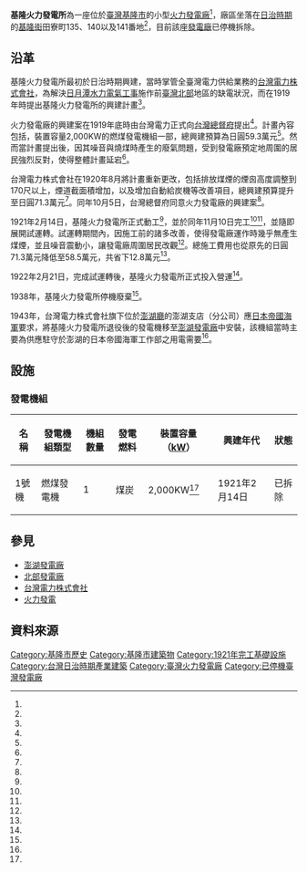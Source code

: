 {{Infobox power station 
| name               = 基隆火力發電所
| official_name      = 基隆火力發電所
| image              = 
| image_size         = 
| image_alt          = 
| image_caption      = 
| location_map       = Taiwan
| location_map_width = 
| location_map_text  = 
| lat_d     = 25
| lat_m     = 07
| lat_s     = 42.6
| lat_NS    = N
| long_d    = 121
| long_m    = 45
| long_s    = 22.2
| long_EW   = E
| coordinates_type   = type:landmark
| coordinates_display= inline,title
| coordinates_ref    = 
| country            = {{ROC-TW}}
| locale             = [[基隆市|基隆市]][[信義區_(基隆市)|信義區]]田寮坑
| status             = 已廢止
| construction_began = 1921年2月14日
| commissioned       = 1921年11月10日
| licence_expires    = 
| decommissioned     = 1938年
| cost               = 日圓58.5萬元
| owner              = [[台灣電力株式會社|台灣電力株式會社]]
| operator           = 台灣電力株式會社
| developer          = 台灣電力株式會社
| constructor        = 台灣電力株式會社
| primary_fuel       = [[煤炭|煤炭]]
| secondary_fuel     = 
| tertiary_fuel      = 
| generation_units   = 2,000KW發電機
| turbine_manu_other = 
| thermal_power_all  = 
| cogeneration_all   = 
| combined_cycle     = 無
| ghg_emission       = 
| installed_capacity = 2,000KW
| max_planned_cap    = 
| capacity_factor    = 
| average_annual_gen = 
| net_generation     = 
| website            = 
| as_of              = 
| extra              = 
}}
'''基隆火力發電所'''為一座位於[[臺灣|臺灣]][[基隆市|基隆市]]的小型[[火力發電廠|火力發電廠]]<ref name="sinica"/>，廠區坐落在[[臺灣日治時期|日治時期]]的[[基隆街_(基隆郡)|基隆街]]田寮町135、140以及141番地<ref name="林炳炎"/>，目前該座[[發電廠|發電廠]]已停機拆除。

== 沿革 ==
基隆火力發電所最初於日治時期興建，當時掌管全臺灣電力供給業務的[[台灣電力株式會社|台灣電力株式會社]]，為解決[[日月潭水力電氣工事|日月潭水力電氣工事]]施作前[[臺灣北部|臺灣北部]]地區的缺電狀況，而在1919年時提出基隆火力發電所的興建計畫<ref name="林炳炎"/>。

火力發電廠的興建案在1919年底時由台灣電力正式向[[台灣總督府|台灣總督府]]提出<ref name="林炳炎"/>。計畫內容包括，裝置容量2,000KW的燃煤發電機組一部，總興建預算為日圓59.3萬元<ref name="林炳炎"/>。然而當計畫提出後，因其噪音與燒煤時產生的廢氣問題，受到發電廠預定地周圍的居民強烈反對，使得整體計畫延宕<ref name="林炳炎"/>。

台灣電力株式會社在1920年8月將計畫重新更改，包括排放煤煙的煙囪高度調整到170尺以上，煙道截面積增加，以及增加自動給炭機等改善項目，總興建預算提升至日圓71.3萬元<ref name="林炳炎"/>。同年10月5日，台灣總督府同意火力發電廠的興建案<ref name="林炳炎"/>。

1921年2月14日，基隆火力發電所正式動工<ref name="林炳炎"/>，並於同年11月10日完工<ref name="sinica"/><ref name="林炳炎"/>，並隨即展開試運轉。試運轉期間內，因施工前的諸多改善，使得發電廠運作時幾乎無產生煤煙，並且噪音震動小，讓發電廠周圍居民改觀<ref name="林炳炎"/>。總施工費用也從原先的日圓71.3萬元降低至58.5萬元，共省下12.8萬元<ref name="林炳炎"/>。

1922年2月21日，完成試運轉後，基隆火力發電所正式投入營運<ref name="林炳炎"/>。

1938年，基隆火力發電所停機廢棄<ref name="林炳炎"/>。

1943年，台灣電力株式會社旗下位於[[澎湖廳|澎湖廳]]的澎湖支店（分公司）應[[日本帝國海軍|日本帝國海軍]]要求，將基隆火力發電所退役後的發電機移至[[澎湖發電廠|澎湖發電廠]]中安裝，該機組當時主要為供應駐守於澎湖的日本帝國海軍工作部之用電需要<ref name="澎湖發電廠"/>。

== 設施 ==
=== 發電機組 ===
{| class="wikitable sortable" style="font-size: small;"
|-
! 名稱 !!  發電機組類型 !! 機組數量 !! 發電燃料 !! 裝置容量（[[kW|kW]]）!! 興建年代 !! 狀態 
|- 
| 1號機 || 燃煤發電機 || 1 || 煤炭 || 2,000KW<ref name="sinica"/> || 1921年2月14日 || 已拆除
|}

== 參見 ==
* [[澎湖發電廠|澎湖發電廠]]
* [[北部發電廠|北部發電廠]]
* [[台灣電力株式會社|台灣電力株式會社]]
* [[火力發電|火力發電]]

== 資料來源 ==
{{Reflist| refs=
<ref name="sinica">{{cite web|language=zh-tw|url= http://twstudy.iis.sinica.edu.tw/twstatistic50/INDUSTRY/Mt287.xls|title=臺灣電力公司發展之經過|author=|publisher=中央研究院|date=|accessdate=2016-04-03}}</ref>

<ref name="林炳炎">{{cite book|author=林炳炎 |coauthors=|title=台灣經驗的開端：台灣電力株式會社發展史 |year=1997年 |publisher=自刊  |location=臺北市 |pages=74 |isbn=957-97197-7-2 }}</ref>

<ref name="澎湖發電廠">{{cite web|language=zh-tw|url=http://www.tri.org.tw/per/76/P04.PDF|title=澎湖的發電廠|author=朱瑞墉|publisher=源雜誌|date=2009-07|accessdate=2016-04-03}}</ref>
}}

{{台灣日治時期發電所}}

[[Category:基隆市歷史|Category:基隆市歷史]]
[[Category:基隆市建築物|Category:基隆市建築物]]
[[Category:1921年完工基礎設施|Category:1921年完工基礎設施]]
[[Category:台灣日治時期產業建築|Category:台灣日治時期產業建築]]
[[Category:臺灣火力發電廠|Category:臺灣火力發電廠]]
[[Category:已停機臺灣發電廠|Category:已停機臺灣發電廠]]